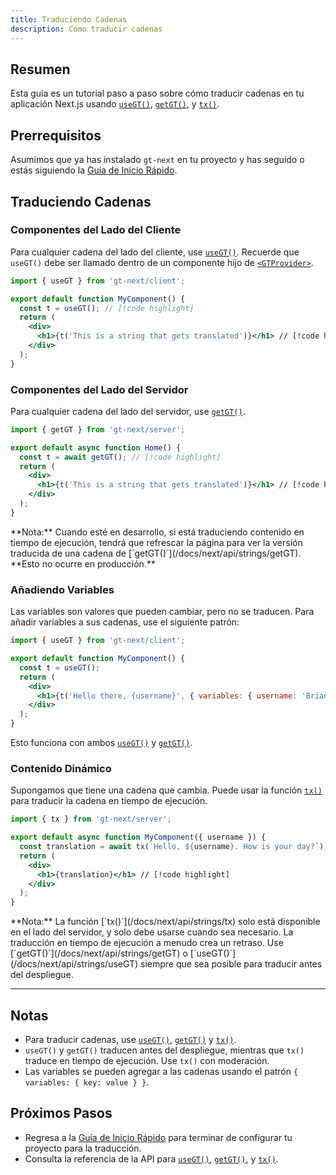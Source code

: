 ```yaml
---
title: Traduciendo Cadenas
description: Cómo traducir cadenas
---
```


## Resumen

Esta guía es un tutorial paso a paso sobre cómo traducir cadenas en tu aplicación Next.js usando
[`useGT()`](/docs/next/api/strings/useGT), [`getGT()`](/docs/next/api/strings/getGT), y [`tx()`](/docs/next/api/strings/tx).

## Prerrequisitos

Asumimos que ya has instalado `gt-next` en tu proyecto y has seguido o estás siguiendo la [Guía de Inicio Rápido](/docs/next/tutorials/quickstart).

## Traduciendo Cadenas

### Componentes del Lado del Cliente
Para cualquier cadena del lado del cliente, use [`useGT()`](/docs/next/api/strings/useGT).
Recuerde que `useGT()` debe ser llamado dentro de un componente hijo de [`<GTProvider>`](/docs/next/api/components/gtprovider).

```jsx title="src/components/MyComponent.jsx" copy
import { useGT } from 'gt-next/client';

export default function MyComponent() {
  const t = useGT(); // [!code highlight]
  return (
    <div>
      <h1>{t('This is a string that gets translated')}</h1> // [!code highlight]
    </div>
  );
}
```

### Componentes del Lado del Servidor
Para cualquier cadena del lado del servidor, use [`getGT()`](/docs/next/api/strings/getGT).

```jsx title="src/pages/index.jsx" copy
import { getGT } from 'gt-next/server';

export default async function Home() {
  const t = await getGT(); // [!code highlight]
  return (
    <div>
      <h1>{t('This is a string that gets translated')}</h1> // [!code highlight]
    </div>
  );
}
```
<Callout>
  **Nota:**
  Cuando esté en desarrollo, si está traduciendo contenido en tiempo de ejecución, tendrá que refrescar la página para ver la versión traducida de una cadena de [`getGT()`](/docs/next/api/strings/getGT).
  **Esto no ocurre en producción.**
</Callout>

### Añadiendo Variables
Las variables son valores que pueden cambiar, pero no se traducen.
Para añadir variables a sus cadenas, use el siguiente patrón:

```jsx title="MyComponent.jsx" copy
import { useGT } from 'gt-next/client';

export default function MyComponent() {
  const t = useGT();
  return (
    <div>
      <h1>{t('Hello there, {username}', { variables: { username: 'Brian123' }})}</h1> // [!code highlight]
    </div>
  );
}
```

Esto funciona con ambos [`useGT()`](/docs/next/api/strings/useGT) y [`getGT()`](/docs/next/api/strings/getGT).

### Contenido Dinámico
Supongamos que tiene una cadena que cambia.
Puede usar la función [`tx()`](/docs/next/api/strings/tx) para traducir la cadena en tiempo de ejecución.

```jsx title="MyComponent.jsx" copy
import { tx } from 'gt-next/server';

export default async function MyComponent({ username }) {
  const translation = await tx(`Hello, ${username}. How is your day?`); // [!code highlight]
  return (
    <div>
      <h1>{translation}</h1> // [!code highlight]
    </div>
  );
}
```

<Callout>
  **Nota:**
  La función [`tx()`](/docs/next/api/strings/tx) solo está disponible en el lado del servidor, y solo debe usarse cuando sea necesario.
  La traducción en tiempo de ejecución a menudo crea un retraso.
  Use [`getGT()`](/docs/next/api/strings/getGT) o [`useGT()`](/docs/next/api/strings/useGT) siempre que sea posible para traducir antes del despliegue.
</Callout>

---

## Notas
 * Para traducir cadenas, use [`useGT()`](/docs/next/api/strings/useGT), [`getGT()`](/docs/next/api/strings/getGT) y [`tx()`](/docs/next/api/strings/tx).
 * `useGT()` y `getGT()` traducen antes del despliegue, mientras que `tx()` traduce en tiempo de ejecución. Use `tx()` con moderación.
 * Las variables se pueden agregar a las cadenas usando el patrón `{ variables: { key: value } }`.

## Próximos Pasos
 * Regresa a la [Guía de Inicio Rápido](/docs/next/tutorials/quickstart) para terminar de configurar tu proyecto para la traducción.
 * Consulta la referencia de la API para [`useGT()`](/docs/next/api/strings/useGT), [`getGT()`](/docs/next/api/strings/getGT), y [`tx()`](/docs/next/api/strings/tx).
